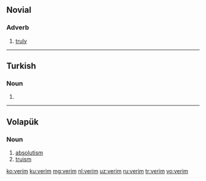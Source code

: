 ==Novial==

===Adverb===
{{head|nov|adverb}}

# [[truly]]

----

==Turkish==

===Noun===
{{head|tr|noun form}}

# {{first-person singular possessive of|veri|lang=tr}}

----

==Volapük==

===Noun===
{{head|vo|noun}}

# [[absolutism]]
# [[truism]]

[[ko:verim]]
[[ku:verim]]
[[mg:verim]]
[[nl:verim]]
[[uz:verim]]
[[ru:verim]]
[[tr:verim]]
[[vo:verim]]